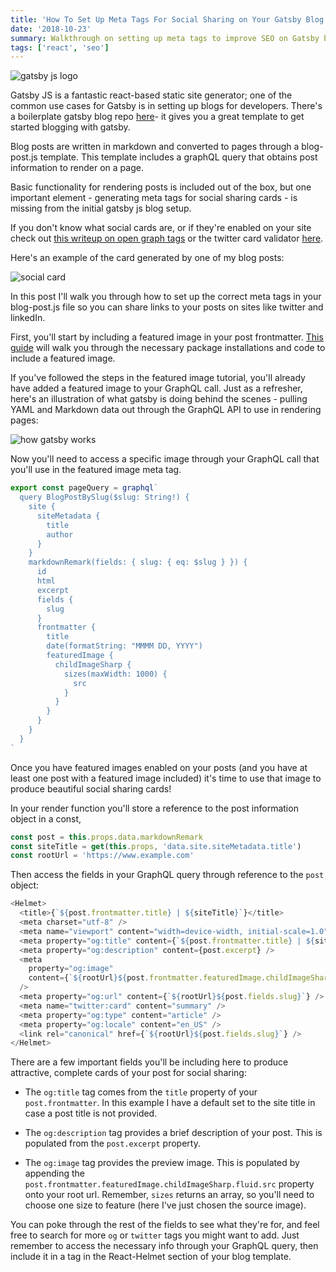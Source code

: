 ```yaml
---
title: 'How To Set Up Meta Tags For Social Sharing on Your Gatsby Blog'
date: '2018-10-23'
summary: Walkthrough on setting up meta tags to improve SEO on Gatsby blogs
tags: ['react', 'seo']
---
```


![gatsby js logo](/static/images/gatsby.jpg)

Gatsby JS is a fantastic react-based static site generator; one of the common use cases for Gatsby is in setting up blogs for developers. There's a boilerplate gatsby blog repo [here](https://github.com/gatsbyjs/gatsby-starter-blog)- it gives you a great template to get started blogging with gatsby.

Blog posts are written in markdown and converted to pages through a blog-post.js template. This template includes a graphQL query that obtains post information to render on a page.

Basic functionality for rendering posts is included out of the box, but one important element - generating meta tags for social sharing cards - is missing from the initial gatsby js blog setup.

If you don't know what social cards are, or if they're enabled on your site check out [this writeup on open graph tags](https://www.redclayinteractive.com/what-are-open-graph-tags/) or the twitter card validator [here](https://cards-dev.twitter.com/validator).

Here's an example of the card generated by one of my blog posts:

![social card](/static/images/social-card.png)

In this post I'll walk you through how to set up the correct meta tags in your blog-post.js file so you can share links to your posts on sites like twitter and linkedIn.

First, you'll start by including a featured image in your post frontmatter. [This guide](https://codebushi.com/gatsby-featured-images/) will walk you through the necessary package installations and code to include a featured image.

If you've followed the steps in the featured image tutorial, you'll already have added a featured image to your GraphQL call. Just as a refresher, here's an illustration of what gatsby is doing behind the scenes - pulling YAML and Markdown data out through the GraphQL API to use in rendering pages:

![how gatsby works](/static/images/gatsby-explained.png)

Now you'll need to access a specific image through your GraphQL call that you'll use in the featured image meta tag.

```js
export const pageQuery = graphql`
  query BlogPostBySlug($slug: String!) {
    site {
      siteMetadata {
        title
        author
      }
    }
    markdownRemark(fields: { slug: { eq: $slug } }) {
      id
      html
      excerpt
      fields {
        slug
      }
      frontmatter {
        title
        date(formatString: "MMMM DD, YYYY")
        featuredImage {
          childImageSharp {
            sizes(maxWidth: 1000) {
              src
            }
          }
        }
      }
    }
  }
`
```

Once you have featured images enabled on your posts (and you have at least one post with a featured image included) it's time to use that image to produce beautiful social sharing cards!

In your render function you'll store a reference to the post information object in a const,

```js
const post = this.props.data.markdownRemark
const siteTitle = get(this.props, 'data.site.siteMetadata.title')
const rootUrl = 'https://www.example.com'
```

Then access the fields in your GraphQL query through reference to the `post` object:

```js
<Helmet>
  <title>{`${post.frontmatter.title} | ${siteTitle}`}</title>
  <meta charset="utf-8" />
  <meta name="viewport" content="width=device-width, initial-scale=1.0" />
  <meta property="og:title" content={`${post.frontmatter.title} | ${siteTitle}`} />
  <meta property="og:description" content={post.excerpt} />
  <meta
    property="og:image"
    content={`${rootUrl}${post.frontmatter.featuredImage.childImageSharp.fluid.src}`}
  />
  <meta property="og:url" content={`${rootUrl}${post.fields.slug}`} />
  <meta name="twitter:card" content="summary" />
  <meta property="og:type" content="article" />
  <meta property="og:locale" content="en_US" />
  <link rel="canonical" href={`${rootUrl}${post.fields.slug}`} />
</Helmet>
```

There are a few important fields you'll be including here to produce attractive, complete cards of your post for social sharing:

- The `og:title` tag comes from the `title` property of your `post.frontmatter`. In this example I have a default set to the site title in case a post title is not provided.

- The `og:description` tag provides a brief description of your post. This is populated from the `post.excerpt` property.

- The `og:image` tag provides the preview image. This is populated by appending the `post.frontmatter.featuredImage.childImageSharp.fluid.src` property onto your root url. Remember, `sizes` returns an array, so you'll need to choose one size to feature (here I've just chosen the source image).

You can poke through the rest of the fields to see what they're for, and feel free to search for more `og` or `twitter` tags you might want to add. Just remember to access the necessary info through your GraphQL query, then include it in a tag in the React-Helmet section of your blog template.
